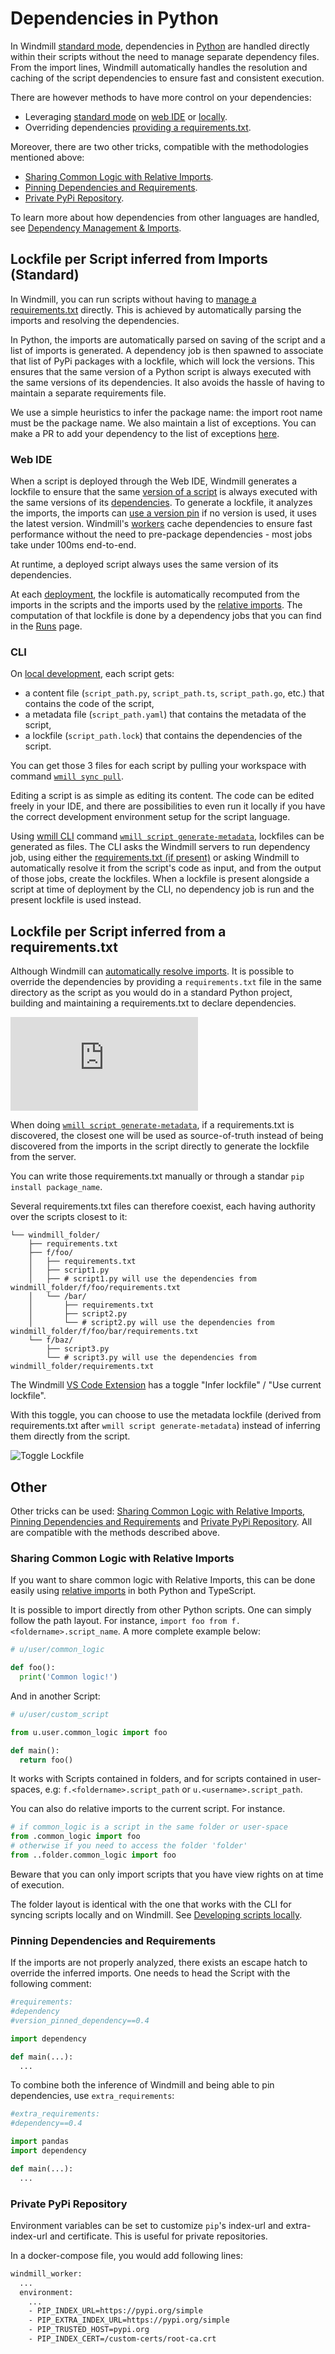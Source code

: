 
# Dependencies in Python

In Windmill [standard mode](#lockfile-per-script-inferred-from-imports-standard), dependencies in [Python](../../getting_started/0_scripts_quickstart/1_typescript_quickstart/index.mdx) are handled directly within their scripts without the need to manage separate dependency files.
From the import lines, Windmill automatically handles the resolution and caching of the script dependencies to ensure fast and consistent execution.

There are however methods to have more control on your dependencies:
- Leveraging [standard mode](#lockfile-per-script-inferred-from-imports-standard) on [web IDE](#web-ide) or [locally](#cli).
- Overriding dependencies [providing a requirements.txt](#lockfile-per-script-inferred-from-a-packagejson).

Moreover, there are two other tricks, compatible with the methodologies mentioned above:
- [Sharing Common Logic with Relative Imports](#sharing-common-logic-with-relative-imports).
- [Pinning Dependencies and Requirements](#pinning-dependencies-and-requirements).
- [Private PyPi Repository](#private-npm-registry--private-npm-packages).

To learn more about how dependencies from other languages are handled, see [Dependency Management & Imports](../../advanced/6_imports/index.mdx).

<div className="grid grid-cols-2 gap-6 mb-4">
	<DocCard
		title="Dependency Management & Imports"
		description="Windmill's strength lies in its ability to run scripts without having to manage a requirements.txt directly."
		href="/docs/advanced/imports"
	/>
</div>

## Lockfile per Script inferred from Imports (Standard)

In Windmill, you can run scripts without having to [manage a requirements.txt](#lockfile-per-script-inferred-from-a-packagejson) directly. This is achieved by automatically parsing the imports and resolving the dependencies.

In Python, the imports are automatically parsed on saving of the script and a list of imports is generated.
A dependency job is then spawned to associate that list of PyPi packages with a lockfile, which will lock
the versions. This ensures that the same version of a Python script is always
executed with the same versions of its dependencies. It also avoids the hassle
of having to maintain a separate requirements file.

We use a simple heuristics to infer the package name: the import root name must be the package name. We also maintain a list of exceptions.
You can make a PR to add your dependency to the list of exceptions [here](https://github.com/windmill-labs/windmill/blob/baac93f40140ee37548a273885c028a8e6500b6d/backend/parsers/windmill-parser-py-imports/src/lib.rs#L48).

<div className="grid grid-cols-2 gap-6 mb-4">
	<DocCard
		title="Python Client"
		description="The Python client library for Windmill provides a convenient way to interact with the Windmill platform's API from within your script jobs."
		href="/docs/advanced/clients/python_client"
	/>
</div>

### Web IDE

When a script is deployed through the Web IDE, Windmill generates a lockfile to ensure that the same [version of a script](../../script_editor/versioning.mdx) is always executed with the same versions of its [dependencies](../6_imports/index.mdx). To generate a lockfile, it analyzes the imports, the imports can [use a version pin](#pinning-dependencies-and-requirements) if no version is used, it uses the latest version. Windmill's [workers](../../core_concepts/9_worker_groups/index.mdx) cache dependencies to ensure fast performance without the need to pre-package dependencies - most jobs take under 100ms end-to-end.

At runtime, a deployed script always uses the same version of its dependencies.

At each [deployment](../../core_concepts/0_draft_and_deploy/index.mdx), the lockfile is automatically recomputed from the imports in the scripts and the imports used by the [relative imports](#sharing-common-logic-with-relative-imports). The computation of that lockfile is done by a dependency jobs that you can find in the [Runs](../../core_concepts/5_monitor_past_and_future_runs/index.mdx) page.

### CLI

On [local development](../4_local_development/index.mdx), each script gets:
- a content file (`script_path.py`, `script_path.ts`, `script_path.go`, etc.) that contains the code of the script,
- a metadata file (`script_path.yaml`) that contains the metadata of the script,
- a lockfile (`script_path.lock`) that contains the dependencies of the script.

You can get those 3 files for each script by pulling your workspace with command [`wmill sync pull`](../3_cli/sync.mdx).

Editing a script is as simple as editing its content. The code can be edited freely in your IDE, and there are possibilities to even run it locally if you have the correct development environment setup for the script language.

Using [wmill CLI](../3_cli/index.mdx) command [`wmill script generate-metadata`](../3_cli/script.md#re-generating-a-script-metadata-file), lockfiles can be generated as files. The CLI asks the Windmill servers to run dependency job, using either the [requirements.txt (if present)](#lockfile-per-script-inferred-from-a-packagejson) or asking Windmill to automatically resolve it from the script's code as input, and from the output of those jobs, create the lockfiles.
When a lockfile is present alongside a script at time of deployment by the CLI, no dependency job is run and the present lockfile is used instead.

<div className="grid grid-cols-2 gap-6 mb-4">
	<DocCard
		title="Command Line Interface (CLI)"
		description="The Windmill CLI, `wmill` allows you to interact with Windmill instances right from your terminal."
		href="/docs/advanced/cli"
	/>
	<DocCard
		title="Local Development"
		description="Develop locally, push to git and deploy automatically to Windmill."
		href="/docs/advanced/local_development"
	/>
</div>

## Lockfile per Script inferred from a requirements.txt

Although Windmill can [automatically resolve imports](#lockfile-per-script-inferred-from-imports). It is possible to override the dependencies by providing a `requirements.txt` file in the same directory as the script as you would do in a standard Python project, building and maintaining a requirements.txt to declare dependencies.

<iframe
	style={{ aspectRatio: '16/9' }}
	src="https://www.youtube.com/embed/AycoBCQyjUU"
	title="Perpetual Scripts"
	frameBorder="0"
	allow="accelerometer; autoplay; clipboard-write; encrypted-media; gyroscope; picture-in-picture; web-share"
	allowFullScreen
	className="border-2 rounded-xl object-cover w-full dark:border-gray-800"
></iframe>

<br/>

When doing [`wmill script generate-metadata`](../3_cli/script.md#re-generating-a-script-metadata-file), if a requirements.txt is discovered, the closest one will be used as source-of-truth instead of being discovered from the imports in the script directly to generate the lockfile from the server.

You can write those requirements.txt manually or through a standar `pip install package_name`.

Several requirements.txt files can therefore coexist, each having authority over the scripts closest to it:

```
└── windmill_folder/
    ├── requirements.txt
    ├── f/foo/
    │   ├── requirements.txt
    │   ├── script1.py
    │   ├── # script1.py will use the dependencies from windmill_folder/f/foo/requirements.txt
    │   └── /bar/
    │       ├── requirements.txt
    │       ├── script2.py
    │       └── # script2.py will use the dependencies from windmill_folder/f/foo/bar/requirements.txt
    └── f/baz/
        ├── script3.py
        └── # script3.py will use the dependencies from windmill_folder/requirements.txt
```

The Windmill [VS Code Extension](../../cli_local_dev/1_vscode-extension/index.mdx) has a toggle "Infer lockfile" / "Use current lockfile".

With this toggle, you can choose to use the metadata lockfile (derived from requirements.txt after `wmill script generate-metadata`) instead of inferring them directly from the script.

![Toggle Lockfile](../../cli_local_dev/1_vscode-extension/toggle_lockfile.png 'Toggle Lockfile')

<div className="grid grid-cols-2 gap-6 mb-4">
	<DocCard
		title="Local Development"
		description="Develop locally, push to git and deploy automatically to Windmill."
		href="/docs/advanced/local_development"
	/>
  <DocCard
		title="Command Line Interface (CLI)"
		description="The Windmill CLI, `wmill` allows you to interact with Windmill instances right from your terminal."
		href="/docs/advanced/cli"
	/>
	<DocCard
		title="VS Code Extension"
		description="Build scripts and flows in the comfort of your VS Code Editor, while leveraging Windmill UIs for test & flows edition."
		href="/docs/cli_local_dev/vscode-extension"
	/>
</div>

## Other

Other tricks can be used: [Sharing Common Logic with Relative Imports](#sharing-common-logic-with-relative-imports), [Pinning Dependencies and Requirements](#pinning-dependencies-and-requirements) and [Private PyPi Repository](#private-pypi-repository). All are compatible with the methods described above.

### Sharing Common Logic with Relative Imports

If you want to share common logic with Relative Imports, this can be done easily using [relative imports](../5_sharing_common_logic/index.mdx) in both Python and TypeScript.

It is possible to import directly from other Python scripts. One can simply
follow the path layout. For instance,
`import foo from f.<foldername>.script_name`. A more complete example below:

```python
# u/user/common_logic

def foo():
  print('Common logic!')
```

And in another Script:

```python
# u/user/custom_script

from u.user.common_logic import foo

def main():
  return foo()
```

It works with Scripts contained in folders, and for scripts contained in
user-spaces, e.g: `f.<foldername>.script_path` or `u.<username>.script_path`.

You can also do relative imports to the current script. For instance.

```python
# if common_logic is a script in the same folder or user-space
from .common_logic import foo
# otherwise if you need to access the folder 'folder'
from ..folder.common_logic import foo
```

Beware that you can only import scripts that you have view rights on at time of execution.

The folder layout is identical with the one that works with the CLI for syncing
scripts locally and on Windmill. See [Developing scripts locally](../4_local_development/index.mdx).

<div className="grid grid-cols-2 gap-6 mb-4">
	<DocCard
		title="Sharing Common Logic"
		description="It is common to want to share common logic between your scripts. This can be done easily using relative imports in both Python and TypeScript."
		href="/docs/advanced/sharing_common_logic"
	/>
</div>

### Pinning Dependencies and Requirements

If the imports are not properly analyzed, there exists an escape hatch to
override the inferred imports. One needs to head the Script with the following comment:

```python
#requirements:
#dependency
#version_pinned_dependency==0.4

import dependency

def main(...):
  ...
```

To combine both the inference of Windmill and being able to pin dependencies, use `extra_requirements`:

```python
#extra_requirements:
#dependency==0.4

import pandas
import dependency

def main(...):
  ...
```

### Private PyPi Repository

Environment variables can be set to customize `pip`'s index-url and extra-index-url and certificate.
This is useful for private repositories.

In a docker-compose file, you would add following lines:

```dockerfile
windmill_worker:
  ...
  environment:
    ...
    - PIP_INDEX_URL=https://pypi.org/simple
    - PIP_EXTRA_INDEX_URL=https://pypi.org/simple
    - PIP_TRUSTED_HOST=pypi.org
    - PIP_INDEX_CERT=/custom-certs/root-ca.crt
```